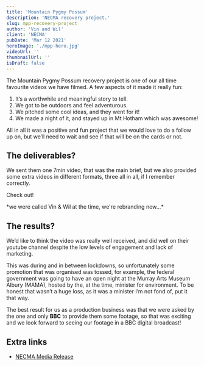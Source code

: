 ```yaml
---
title: 'Mountain Pygmy Possum'
description: 'NECMA recovery project.'
slug: mpp-recovery-project
author: 'Vin and Wil' 
client: 'NECMA'
pubDate: 'Mar 12 2021'
heroImage: './mpp-hero.jpg'
videoUrl: ''
thumbnailUrl: ''
isDraft: false
---
```



The Mountain Pygmy Possum recovery project is one of our all time favourite videos we have filmed. A few aspects of it made it really fun:

1. It’s a worthwhile and meaningful story to tell.
2. We got to be outdoors and feel adventurous. 
3. We pitched some cool ideas, and they went for it!
4. We made a night of it, and stayed up in Mt Hotham which was awesome!

All in all it was a positive and fun project that we would love to do a follow up on, but we’ll need to wait and see if that will be on the cards or not. 

## The deliverables?

We sent them one 7min video, that was the main brief, but we also provided some extra videos in different formats, three all in all, if I remember correctly. 

Check out!

<YouTube id="JbaSaN5Pjuc" />
*we were called Vin & Wil at the time, we're rebranding now...*

## The results?

We’d like to think the video was really well received, and did well on their youtube channel despite the low levels of engagement and lack of marketing. 

This was during and in between lockdowns, so unfortunately some promotion that was organised was tossed, for example, the federal government was going to have an open night at the Murray Arts Museum Albury (MAMA), hosted by the, at the time, minister for environment. To be honest that wasn’t a huge loss, as it was a minister I’m not fond of, put it that way. 

The best result for us as a production business was that we were asked by the one and only **BBC** to provide them some footage, so that was exciting and we look forward to seeing our footage in a BBC digital broadcast! 


## Extra links 

- [NECMA Media Release](https://www.necma.vic.gov.au/Projects/Current-projects/Mountain-Pygmy-possum-recovery/Mountain-Pygmy-possum-Recovery-Project-videos-2021)

